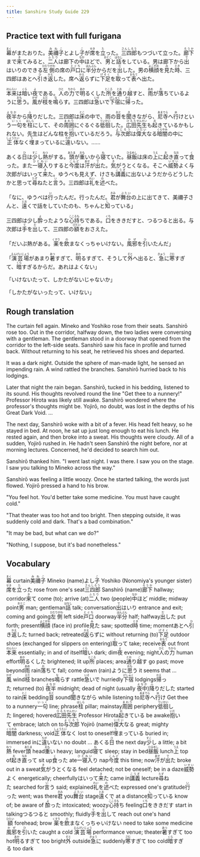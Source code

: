 ```yaml
---
title: Sanshiro Study Guide 229
---
```


## Practice text with full furigana

<p>
<ruby><rb>幕</rb><rt>まく</rt></ruby>がまたおりた。<ruby><rb>美禰子</rb><rt>みねこ</rt></ruby>とよし<ruby><rb>子</rb><rt>こ</rt></ruby>が<ruby><rb>席</rb><rt>せき</rt></ruby>を<ruby><rb>立</rb><rt>た</rt></ruby>った。<ruby><rb>三四郎</rb><rt>さんしろう</rt></ruby>もつづいて立った。<ruby><rb>廊下</rb><rt>ろうか</rt></ruby>まで<ruby><rb>来</rb><rt>き</rt></ruby>てみると、<ruby><rb>二人</rb><rt>ふたり</rt></ruby>は廊下の<ruby><rb>中</rb><rt>なか</rt></ruby>ほどで、<ruby><rb>男</rb><rt>おとこ</rt></ruby>と<ruby><rb>話</rb><rt>はなし</rt></ruby>をしている。男は廊下から<ruby><rb>出</rb><rt>で</rt></ruby>はいりのできる<ruby><rb>左側</rb><rt>ひだりがわ</rt></ruby>の席の<ruby><rb>戸口</rb><rt>とぐち</rt></ruby>に<ruby><rb>半分</rb><rt>はんぶん</rt></ruby>からだを<ruby><rb>出</rb><rt>だ</rt></ruby>した。男の<ruby><rb>横顔</rb><rt>よこがお</rt></ruby>を<ruby><rb>見</rb><rt>み</rt></ruby>た<ruby><rb>時</rb><rt>とき</rt></ruby>、三四郎はあとへ<ruby><rb>引</rb><rt>ひ</rt></ruby>き<ruby><rb>返</rb><rt>かえ</rt></ruby>した。席へ<ruby><rb>返</rb><rt>かえ</rt></ruby>らずに<ruby><rb>下足</rb><rt>げそく</rt></ruby>を<ruby><rb>取</rb><rt>と</rt></ruby>って<ruby><rb>表</rb><rt>おもて</rt></ruby>へ出た。
</p>

<p>
<ruby><rb>本来</rb><rt>ほんらい</rt></ruby>は<ruby><rb>暗</rb><rt>くら</rt></ruby>い<ruby><rb>夜</rb><rt>よ</rt></ruby>である。<ruby><rb>人</rb><rt>ひと</rt></ruby>の<ruby><rb>力</rb><rt>ちから</rt></ruby>で<ruby><rb>明</rb><rt>あか</rt></ruby>るくした<ruby><rb>所</rb><rt>ところ</rt></ruby>を<ruby><rb>通</rb><rt>とお</rt></ruby>り<ruby><rb>越</rb><rt>こ</rt></ruby>すと、<ruby><rb>雨</rb><rt>あめ</rt></ruby>が<ruby><rb>落</rb><rt>お</rt></ruby>ちているように<ruby><rb>思</rb><rt>おも</rt></ruby>う。<ruby><rb>風</rb><rt>かぜ</rt></ruby>が<ruby><rb>枝</rb><rt>えだ</rt></ruby>を<ruby><rb>鳴</rb><rt>な</rt></ruby>らす。三四郎は<ruby><rb>急</rb><rt>いそ</rt></ruby>いで<ruby><rb>下宿</rb><rt>げしゅく</rt></ruby>に<ruby><rb>帰</rb><rt>かえ</rt></ruby>った。
</p>

<p>
<ruby><rb>夜半</rb><rt>よなか</rt></ruby>から<ruby><rb>降</rb><rt>ふ</rt></ruby>りだした。三四郎は<ruby><rb>床</rb><rt>とこ</rt></ruby>の中で、雨の<ruby><rb>音</rb><rt>おと</rt></ruby>を<ruby><rb>聞</rb><rt>き</rt></ruby>きながら、<ruby><rb>尼寺</rb><rt>あまでら</rt></ruby>へ<ruby><rb>行</rb><rt>ゆ</rt></ruby>けという<ruby><rb>一句</rb><rt>いっく</rt></ruby>を<ruby><rb>柱</rb><rt>はしら</rt></ruby>にして、その<ruby><rb>周囲</rb><rt>まわり</rt></ruby>にぐるぐる<ruby><rb>彽徊</rb><rt>ていかい</rt></ruby>した。<ruby><rb>広田</rb><rt>ひろた</rt></ruby><ruby><rb>先生</rb><rt>せんせい</rt></ruby>も<ruby><rb>起</rb><rt>お</rt></ruby>きているかもしれない。先生はどんな柱を<ruby><rb>抱</rb><rt>いだ</rt></ruby>いているだろう。<ruby><rb>与次郎</rb><rt>よじろう</rt></ruby>は<ruby><rb>偉大</rb><rt>いだい</rt></ruby>なる<ruby><rb>暗闇</rb><rt>くらやみ</rt></ruby>の中に<ruby><rb>正体</rb><rt>しょうたい</rt></ruby>なく<ruby><rb>埋</rb><rt>う</rt></ruby>まっているに<ruby><rb>違</rb><rt>ちが</rt></ruby>いない。……
</p>

<p>
あくる<ruby><rb>日</rb><rt>ひ</rt></ruby>は<ruby><rb>少</rb><rt>すこ</rt></ruby>し<ruby><rb>熱</rb><rt>ねつ</rt></ruby>がする。<ruby><rb>頭</rb><rt>あたま</rt></ruby>が<ruby><rb>重</rb><rt>おも</rt></ruby>いから<ruby><rb>寝</rb><rt>ね</rt></ruby>ていた。<ruby><rb>昼飯</rb><rt>ひるめし</rt></ruby>は床の<ruby><rb>上</rb><rt>うえ</rt></ruby>に<ruby><rb>起</rb><rt>お</rt></ruby>き<ruby><rb>直</rb><rt>なお</rt></ruby>って<ruby><rb>食</rb><rt>く</rt></ruby>った。また<ruby><rb>一寝入</rb><rt>ひとねい</rt></ruby>りすると<ruby><rb>今度</rb><rt>こんど</rt></ruby>は<ruby><rb>汗</rb><rt>あせ</rt></ruby>が<ruby><rb>出</rb><rt>で</rt></ruby>た。<ruby><rb>気</rb><rt>き</rt></ruby>がうとくなる。そこへ<ruby><rb>威勢</rb><rt>いせい</rt></ruby>よく与次郎がはいって<ruby><rb>来</rb><rt>き</rt></ruby>た。ゆうべも見えず、けさも<ruby><rb>講義</rb><rt>こうぎ</rt></ruby>に出ないようだからどうしたかと思って<ruby><rb>尋</rb><rt>たず</rt></ruby>ねたと<ruby><rb>言</rb><rt>い</rt></ruby>う。三四郎は<ruby><rb>礼</rb><rt>れい</rt></ruby>を<ruby><rb>述</rb><rt>の</rt></ruby>べた。
</p>

<p>
「なに、ゆうべは<ruby><rb>行</rb><rt>い</rt></ruby>ったんだ。行ったんだ。<ruby><rb>君</rb><rt>きみ</rt></ruby>が<ruby><rb>舞台</rb><rt>ぶたい</rt></ruby>の上に出てきて、美禰子さんと、<ruby><rb>遠</rb><rt>とお</rt></ruby>くで話をしていたのも、ちゃんと<ruby><rb>知</rb><rt>し</rt></ruby>っている」
</p>

<p>
三四郎は少し<ruby><rb>酔</rb><rt>よ</rt></ruby>ったような<ruby><rb>心持</rb><rt>こころも</rt></ruby>ちである。<ruby><rb>口</rb><rt>くち</rt></ruby>をききだすと、つるつると出る。与次郎は<ruby><rb>手</rb><rt>て</rt></ruby>を<ruby><rb>出</rb><rt>だ</rt></ruby>して、三四郎の<ruby><rb>額</rb><rt>ひたい</rt></ruby>をおさえた。
</p>

<p>
「だいぶ熱がある。<ruby><rb>薬</rb><rt>くすり</rt></ruby>を<ruby><rb>飲</rb><rt>の</rt></ruby>まなくっちゃいけない。<ruby><rb>風邪</rb><rt>かぜ</rt></ruby>を<ruby><rb>引</rb><rt>ひ</rt></ruby>いたんだ」
</p>

<p>
「<ruby><rb>演芸場</rb><rt>えんげいじょう</rt></ruby>があまり<ruby><rb>暑</rb><rt>あつ</rt></ruby>すぎて、<ruby><rb>明</rb><rt>あか</rt></ruby>るすぎて、そうして<ruby><rb>外</rb><rt>そと</rt></ruby>へ出ると、<ruby><rb>急</rb><rt>きゅう</rt></ruby>に<ruby><rb>寒</rb><rt>さむ</rt></ruby>すぎて、<ruby><rb>暗</rb><rt>くら</rt></ruby>すぎるからだ。あれはよくない」
</p>

<p>「いけないたって、しかたがないじゃないか」</p>
<p>「しかたがないったって、いけない」</p>

## Rough translation

The curtain fell again. Mineko and Yoshiko rose from their seats. Sanshirō rose too. Out in the corridor, halfway down, the two ladies were conversing with a gentleman. The gentleman stood in a doorway that opened from the corridor to the left-side seats. Sanshirō saw his face in profile and turned back. Without returning to his seat, he retrieved his shoes and departed. 

It was a dark night. Outside the sphere of man-made light, he sensed an impending rain. A wind rattled the branches. Sanshirō hurried back to his lodgings.

Later that night the rain began. Sanshirō, tucked in his bedding, listened to its sound. His thoughts revolved round the line "Get thee to a nunnery!" Professor Hirota was likely still awake. Sanshirō wondered where the professor's thoughts might be. Yojirō, no doubt, was lost in the depths of his Great Dark Void. ...

The next day, Sanshirō woke with a bit of a fever. His head felt heavy, so he stayed in bed. At noon, he sat up just long enough to eat his lunch. He rested again, and then broke into a sweat. His thoughts were cloudy. All of a sudden, Yojirō rushed in. He hadn't seen Sanshirō the night before, nor at morning lectures. Concerned, he'd decided to search him out.

Sanshirō thanked him. "I went last night. I was there. I saw you on the stage. I saw you talking to Mineko across the way."

Sanshirō was feeling a little woozy. Once he started talking, the words just flowed. Yojirō pressed a hand to his brow.

"You feel hot. You'd better take some medicine. You must have caught cold."

"That theater was too hot and too bright. Then stepping outside, it was suddenly cold and dark. That's a bad combination."

"It may be bad, but what can we do?"

"Nothing, I suppose, but it's bad nonetheless."      


## Vocabulary

<p>
<span class="vocabstudy"><ruby><rb>幕</rb><rt>まく</rt></ruby>&nbsp;curtain</span><span class="vocabstudy"><ruby><rb>美禰子</rb><rt>みねこ</rt></ruby>&nbsp;Mineko (name)</span><span class="vocabstudy">よし<ruby><rb>子</rb><rt>こ</rt></ruby>&nbsp;Yoshiko (Nonomiya's younger sister)</span><span class="vocabstudy"><ruby><rb>席</rb><rt>せき</rt></ruby>を<ruby><rb>立</rb><rt>た</rt></ruby>った&nbsp;rose from one's seat</span><span class="vocabstudy"><ruby><rb>三四郎</rb><rt>さんしろう</rt></ruby>&nbsp;Sanshirō (name)</span><span class="vocabstudy"><ruby><rb>廊下</rb><rt>ろうか</rt></ruby>&nbsp;hallway; corridor</span><span class="vocabstudy"><ruby><rb>来</rb><rt>き</rt></ruby>て&nbsp;come (to); arrive (at)</span><span class="vocabstudy"><ruby><rb>二人</rb><rt>ふたり</rt></ruby>&nbsp;two (people)</span><span class="vocabstudy"><ruby><rb>中</rb><rt>なか</rt></ruby>ほど&nbsp;middle; midway point</span><span class="vocabstudy"><ruby><rb>男</rb><rt>おとこ</rt></ruby>&nbsp;man; gentleman</span><span class="vocabstudy"><ruby><rb>話</rb><rt>はなし</rt></ruby>&nbsp;talk; conversation</span><span class="vocabstudy"><ruby><rb>出</rb><rt>で</rt></ruby>はいり&nbsp;entrance and exit; coming and going</span><span class="vocabstudy"><ruby><rb>左側</rb><rt>ひだりがわ</rt></ruby>&nbsp;left side</span><span class="vocabstudy"><ruby><rb>戸口</rb><rt>とぐち</rt></ruby>&nbsp;doorway</span><span class="vocabstudy"><ruby><rb>半分</rb><rt>はんぶん</rt></ruby>&nbsp;half; halfway</span><span class="vocabstudy"><ruby><rb>出</rb><rt>だ</rt></ruby>した&nbsp;put forth; present</span><span class="vocabstudy"><ruby><rb>横顔</rb><rt>よこがお</rt></ruby>&nbsp;(face in) profile</span><span class="vocabstudy"><ruby><rb>見</rb><rt>み</rt></ruby>た&nbsp;saw; spotted</span><span class="vocabstudy"><ruby><rb>時</rb><rt>とき</rt></ruby>&nbsp;time; moment</span><span class="vocabstudy">あとへ<ruby><rb>引</rb><rt>ひ</rt></ruby>き<ruby><rb>返</rb><rt>かえ</rt></ruby>した&nbsp;turned back; retreated</span><span class="vocabstudy"><ruby><rb>返</rb><rt>かえ</rt></ruby>らずに&nbsp;without returning (to)</span><span class="vocabstudy"><ruby><rb>下足</rb><rt>げそく</rt></ruby>&nbsp;outdoor shoes (exchanged for slippers on entering)</span><span class="vocabstudy"><ruby><rb>取</rb><rt>と</rt></ruby>って&nbsp;take; receive</span><span class="vocabstudy"><ruby><rb>表</rb><rt>おもて</rt></ruby>&nbsp;out front</span>
<span class="vocabstudy"><ruby><rb>本来</rb><rt>ほんらい</rt></ruby>&nbsp;essentially; in and of itself</span><span class="vocabstudy"><ruby><rb>暗</rb><rt>くら</rt></ruby>い&nbsp;dark; dim</span><span class="vocabstudy"><ruby><rb>夜</rb><rt>よ</rt></ruby>&nbsp;evening; night</span><span class="vocabstudy"><ruby><rb>人</rb><rt>ひと</rt></ruby>の<ruby><rb>力</rb><rt>ちから</rt></ruby>&nbsp;human effort</span><span class="vocabstudy"><ruby><rb>明</rb><rt>あか</rt></ruby>るくした&nbsp;brightened; lit up</span><span class="vocabstudy"><ruby><rb>所</rb><rt>ところ</rt></ruby>&nbsp;places; area</span><span class="vocabstudy"><ruby><rb>通</rb><rt>とお</rt></ruby>り<ruby><rb>越</rb><rt>こ</rt></ruby>す&nbsp;go past; move beyond</span><span class="vocabstudy"><ruby><rb>雨</rb><rt>あめ</rt></ruby>&nbsp;rain</span><span class="vocabstudy"><ruby><rb>落</rb><rt>お</rt></ruby>ちて&nbsp;fall; come down (rain)</span><span class="vocabstudy">ように<ruby><rb>思</rb><rt>おも</rt></ruby>う&nbsp;it seems that ...</span><span class="vocabstudy"><ruby><rb>風</rb><rt>かぜ</rt></ruby>&nbsp;wind</span><span class="vocabstudy"><ruby><rb>枝</rb><rt>えだ</rt></ruby>&nbsp;branches</span><span class="vocabstudy"><ruby><rb>鳴</rb><rt>な</rt></ruby>らす&nbsp;rattle</span><span class="vocabstudy"><ruby><rb>急</rb><rt>いそ</rt></ruby>いで&nbsp;hurriedly</span><span class="vocabstudy"><ruby><rb>下宿</rb><rt>げしゅく</rt></ruby>&nbsp;lodgings</span><span class="vocabstudy"><ruby><rb>帰</rb><rt>かえ</rt></ruby>った&nbsp;returned (to)</span>
<span class="vocabstudy"><ruby><rb>夜半</rb><rt>よなか</rt></ruby>&nbsp;midnight; dead of night (usually <ruby><rb>夜中</rb><rt>よなか</rt></ruby>)</span><span class="vocabstudy"><ruby><rb>降</rb><rt>ふ</rt></ruby>りだした&nbsp;started to rain</span><span class="vocabstudy"><ruby><rb>床</rb><rt>とこ</rt></ruby>&nbsp;bedding</span><span class="vocabstudy"><ruby><rb>音</rb><rt>おと</rt></ruby>&nbsp;sound</span><span class="vocabstudy"><ruby><rb>聞</rb><rt>き</rt></ruby>きながら&nbsp;while listening to</span><span class="vocabstudy"><ruby><rb>尼寺</rb><rt>あまでら</rt></ruby>へ<ruby><rb>行</rb><rt>ゆ</rt></ruby>け&nbsp;Get thee to a nunnery</span><span class="vocabstudy"><ruby><rb>一句</rb><rt>いっく</rt></ruby>&nbsp;line; phrase</span><span class="vocabstudy"><ruby><rb>柱</rb><rt>はしら</rt></ruby>&nbsp;pillar; mainstay</span><span class="vocabstudy"><ruby><rb>周囲</rb><rt>まわり</rt></ruby>&nbsp;periphery</span><span class="vocabstudy"><ruby><rb>彽徊</rb><rt>ていかい</rt></ruby>した&nbsp;lingered; hovered</span><span class="vocabstudy"><ruby><rb>広田</rb><rt>ひろた</rt></ruby><ruby><rb>先生</rb><rt>せんせい</rt></ruby>&nbsp;Professor Hirota</span><span class="vocabstudy"><ruby><rb>起</rb><rt>お</rt></ruby>きている&nbsp;be awake</span><span class="vocabstudy"><ruby><rb>抱</rb><rt>いだ</rt></ruby>いて&nbsp;embrace; latch on to</span><span class="vocabstudy"><ruby><rb>与次郎</rb><rt>よじろう</rt></ruby>&nbsp;Yojirō (name)</span><span class="vocabstudy"><ruby><rb>偉大</rb><rt>いだい</rt></ruby>なる&nbsp;great; mighty</span><span class="vocabstudy"><ruby><rb>暗闇</rb><rt>くらやみ</rt></ruby>&nbsp;darkness; void</span><span class="vocabstudy"><ruby><rb>正体</rb><rt>しょうたい</rt></ruby>なく&nbsp;lost to oneself</span><span class="vocabstudy"><ruby><rb>埋</rb><rt>う</rt></ruby>まっている&nbsp;buried in; immersed in</span><span class="vocabstudy">に<ruby><rb>違</rb><rt>ちが</rt></ruby>いない&nbsp;no doubt ...</span>
<span class="vocabstudy">あくる<ruby><rb>日</rb><rt>ひ</rt></ruby>&nbsp;the next day</span><span class="vocabstudy"><ruby><rb>少</rb><rt>すこ</rt></ruby>し&nbsp;a little; a bit</span><span class="vocabstudy"><ruby><rb>熱</rb><rt>ねつ</rt></ruby>&nbsp;fever</span><span class="vocabstudy"><ruby><rb>頭</rb><rt>あたま</rt></ruby>&nbsp;head</span><span class="vocabstudy"><ruby><rb>重</rb><rt>おも</rt></ruby>い&nbsp;heavy; languid</span><span class="vocabstudy"><ruby><rb>寝</rb><rt>ね</rt></ruby>て&nbsp;sleep; stay in bed</span><span class="vocabstudy"><ruby><rb>昼飯</rb><rt>ひるめし</rt></ruby>&nbsp;lunch</span><span class="vocabstudy"><ruby><rb>上</rb><rt>うえ</rt></ruby>&nbsp;top of</span><span class="vocabstudy"><ruby><rb>起</rb><rt>お</rt></ruby>き<ruby><rb>直</rb><rt>なお</rt></ruby>って&nbsp;sit up</span><span class="vocabstudy"><ruby><rb>食</rb><rt>く</rt></ruby>った&nbsp;ate</span><span class="vocabstudy"><ruby><rb>一寝入</rb><rt>ひとねい</rt></ruby>り&nbsp;nap</span><span class="vocabstudy"><ruby><rb>今度</rb><rt>こんど</rt></ruby>&nbsp;this time; now</span><span class="vocabstudy"><ruby><rb>汗</rb><rt>あせ</rt></ruby>が<ruby><rb>出</rb><rt>で</rt></ruby>た&nbsp;broke out in a sweat</span><span class="vocabstudy"><ruby><rb>気</rb><rt>き</rt></ruby>がうとくなる&nbsp;feel detached; not be oneself; be in a daze</span><span class="vocabstudy"><ruby><rb>威勢</rb><rt>いせい</rt></ruby>よく&nbsp;energetically; cheerfully</span><span class="vocabstudy">はいって<ruby><rb>来</rb><rt>き</rt></ruby>た&nbsp;came in</span><span class="vocabstudy"><ruby><rb>講義</rb><rt>こうぎ</rt></ruby>&nbsp;lecture</span><span class="vocabstudy"><ruby><rb>尋</rb><rt>たず</rt></ruby>ねた&nbsp;searched for</span><span class="vocabstudy"><ruby><rb>言</rb><rt>い</rt></ruby>う&nbsp;said; explained</span><span class="vocabstudy"><ruby><rb>礼</rb><rt>れい</rt></ruby>を<ruby><rb>述</rb><rt>の</rt></ruby>べた&nbsp;expressed one's gratitude</span>
<span class="vocabstudy"><ruby><rb>行</rb><rt>い</rt></ruby>った&nbsp;went; was there</span><span class="vocabstudy"><ruby><rb>君</rb><rt>きみ</rt></ruby>&nbsp;you</span><span class="vocabstudy"><ruby><rb>舞台</rb><rt>ぶたい</rt></ruby>&nbsp;stage</span><span class="vocabstudy"><ruby><rb>遠</rb><rt>とお</rt></ruby>くで&nbsp;at a distance</span><span class="vocabstudy"><ruby><rb>知</rb><rt>し</rt></ruby>っている&nbsp;know of; be aware of</span>
<span class="vocabstudy"><ruby><rb>酔</rb><rt>よ</rt></ruby>った&nbsp;intoxicated; woozy</span><span class="vocabstudy"><ruby><rb>心持</rb><rt>こころも</rt></ruby>ち&nbsp;feeling</span><span class="vocabstudy"><ruby><rb>口</rb><rt>くち</rt></ruby>をききだす&nbsp;start in talking</span><span class="vocabstudy">つるつると&nbsp;smoothly; fluidly</span><span class="vocabstudy"><ruby><rb>手</rb><rt>て</rt></ruby>を<ruby><rb>出</rb><rt>だ</rt></ruby>して&nbsp;reach out one's hand</span><span class="vocabstudy"><ruby><rb>額</rb><rt>ひたい</rt></ruby>&nbsp;forehead; brow</span>
<span class="vocabstudy"><ruby><rb>薬</rb><rt>くすり</rt></ruby>を<ruby><rb>飲</rb><rt>の</rt></ruby>まなくっちゃいけない&nbsp;need to take some medicine</span><span class="vocabstudy"><ruby><rb>風邪</rb><rt>かぜ</rt></ruby>を<ruby><rb>引</rb><rt>ひ</rt></ruby>いた&nbsp;caught a cold</span>
<span class="vocabstudy"><ruby><rb>演芸場</rb><rt>えんげいじょう</rt></ruby>&nbsp;performance venue; theater</span><span class="vocabstudy"><ruby><rb>暑</rb><rt>あつ</rt></ruby>すぎて&nbsp;too hot</span><span class="vocabstudy"><ruby><rb>明</rb><rt>あか</rt></ruby>るすぎて&nbsp;too bright</span><span class="vocabstudy"><ruby><rb>外</rb><rt>そと</rt></ruby>&nbsp;outside</span><span class="vocabstudy"><ruby><rb>急</rb><rt>きゅう</rt></ruby>に&nbsp;suddenly</span><span class="vocabstudy"><ruby><rb>寒</rb><rt>さむ</rt></ruby>すぎて&nbsp;too cold</span><span class="vocabstudy"><ruby><rb>暗</rb><rt>くら</rt></ruby>すぎる&nbsp;too dark</span>
</p>
